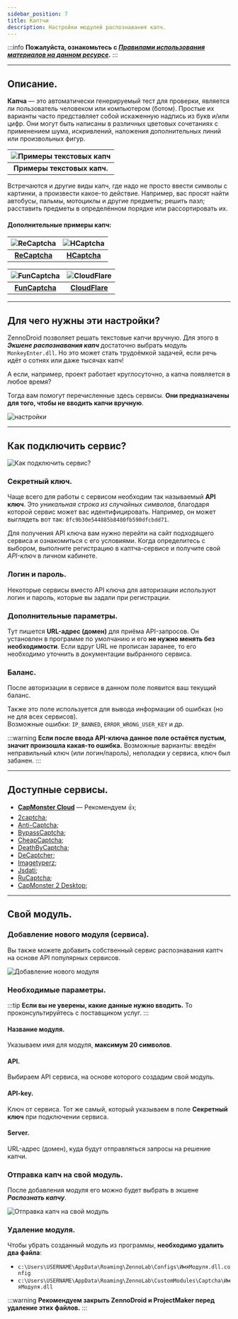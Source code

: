 ```yaml
---
sidebar_position: 7
title: Каптчи
description: Настройки модулей распознавания капч. 
---  
```

:::info **Пожалуйста, ознакомьтесь с [*Правилами использования материалов на данном ресурсе*](../Disclaimer).**
:::
_______________________________________________  
## Описание.  
**Капча** — это автоматически генерируемый тест для проверки, является ли пользователь человеком или компьютером (ботом). Простые их варианты часто представляет собой искаженную надпись из букв и/или цифр. Они могут быть написаны в различных цветовых сочетаниях с применением шума, искривлений, наложения дополнительных линий или произвольных фигур.  

| ![Примеры текстовых капч](./assets/Captcha/Captcha_pic1.png)    | 
| :--------: | 
| **Примеры текстовых капч.**  |  

Встречаются и другие виды капч, где надо не просто ввести символы с картинки, а произвести какое-то действие. Например, вас просят найти автобусы, пальмы, мотоциклы и другие предметы; решить пазл; расставить предметы в определённом порядке или рассортировать их.  

#### Дополнительные примеры капч:  

| ![ReCaptcha](./assets/Captcha/Captcha_pic2.png)    | ![HCaptcha](./assets/Captcha/Captcha_pic3.png) |
| :--------: | :-------: |
| [**ReCaptcha**](https://developers.google.com/recaptcha)  | [**HCaptcha**](https://www.hcaptcha.com/)    |  

| ![FunCaptcha](./assets/Captcha/Captcha_pic4.gif)    | ![CloudFlare](./assets/Captcha/Captcha_pic5.png) |
| :--------: | :-------: |
| [**FunCaptcha**](https://www.arkoselabs.com/arkose-matchkey/)  | [**CloudFlare**](https://www.cloudflare.com/)    |
_______________________________________________
## Для чего нужны эти настройки?
ZennoDroid позволяет решать текстовые капчи вручную. Для этого в ***Экшене распознавания капч*** достаточно выбрать модуль `MonkeyEnter.dll`. Но это может стать трудоёмкой задачей, если речь идёт о сотнях или даже тысячах капч!  

А если, например, проект работает круглосуточно, а капча появляется в любое время?

Тогда вам помогут перечисленные здесь сервисы. **Они предназначены для того, чтобы не вводить капчи вручную**.  

![настройки](./assets/Captcha/Captcha_pic6.png)  
_______________________________________________
## Как подключить сервис?  
![Как подключить сервис?](./assets/Captcha/Captcha_pic7.png)  
### Секретный ключ.  
Чаще всего для работы с сервисом необходим так называемый **API ключ**. Это *уникальная строка из случайных символов*, благодаря которой сервис может вас идентифицировать. Например, он может выглядеть вот так: `8fc9b30e544885b8480fb590dfcbdd71`.  

Для получения API ключа вам нужно перейти на сайт подходящего сервиса и ознакомиться с его условиями. Когда определитесь с выбором, выполните регистрацию в каптча-сервисе и получите свой *API-ключ* в личном кабинете.  

### Логин и пароль.  
Некоторые сервисы вместо API ключа для авторизации используют логин и пароль, которые вы задали при регистрации.  


### Дополнительные параметры.
Тут пишется **URL-адрес (домен)** для приёма API-запросов. Он установлен в программе по умолчанию и его **не нужно менять без необходимости**. Если вдруг URL не прописан заранее, то его необходимо уточнить в документации выбранного сервиса.  

### Баланс.  
После авторизации в сервисе в данном поле появится ваш текущий баланс.  

Также это поле используется для вывода информации об ошибках (но не для всех сервисов).  
Возможные ошибки: `IP_BANNED`, `ERROR_WRONG_USER_KEY` и др. 

:::warning **Если после ввода API-ключа данное поле остаётся пустым, значит произошла какая-то ошибка.**
Возможные варианты: введён неправильный ключ (или логин/пароль), неполадки у сервиса, ключ был забанен.
:::
_______________________________________________
## Доступные  сервисы.  
- [**CapMonster Cloud**](https://capmonster.cloud/) — Рекомендуем 👍;    
- [2captcha](https://2captcha.com/);  
- [Anti-Captcha](https://anti-captcha.com/);  
- [BypassCaptcha](http://bypasscaptcha.com/);  
- [CheapCaptcha](https://cheapcaptcha.com/);  
- [DeathByCaptcha](https://deathbycaptcha.com/);  
- [DeCaptcher](http://decaptcher.com/);  
- [Imagetyperz](http://imagetyperz.com/);  
- [Jsdati](https://www.jsdati.com/);  
- [RuCaptcha](https://rucaptcha.com/);  
- [CapMonster 2 Desktop](https://zennolab.com/ru/products/capmonster/);  
_______________________________________________
## Свой модуль.
### Добавление нового модуля (сервиса).  
Вы также можете добавить собственный сервис распознавания каптч на основе API популярных сервисов.  

![Добавление нового модуля](./assets/Captcha/Captcha_pic8.png)  
### Необходимые параметры. 
:::tip **Если вы не уверены, какие данные нужно вводить.**
То проконсультируйтесь с поставщиком услуг.
:::
#### Название модуля.  
Указываем имя для модуля, **максимум 20 символов**.  

#### API.  
Выбираем API сервиса, на основе которого создадим свой модуль.  

#### API-key.
Ключ от сервиса. Тот же самый, который указываем в поле **Секретный ключ** при подключении сервиса.  

#### Server.  
URL-адрес (домен), куда будут отправляться запросы на решение капчи.  

### Отправка капч на свой модуль.
После добавления модуля его можно будет выбрать в экшене ***Распознать капчу***.  

![Отправка капч на свой модуль](./assets/Captcha/Captcha_pic9.png)  

### Удаление модуля.  
Чтобы убрать созданный модуль из программы, **необходимо удалить два файла**:  
- `c:\Users\USERNAME\AppData\Roaming\ZennoLab\Configs\ИмяМодуля.dll.config`  
- `c:\Users\USERNAME\AppData\Roaming\ZennoLab\CustomModules\Captcha\ИмяМодуля.dll`  

:::warning **Рекомендуем закрыть ZennoDroid и ProjectMaker перед удаление этих файлов.**
:::